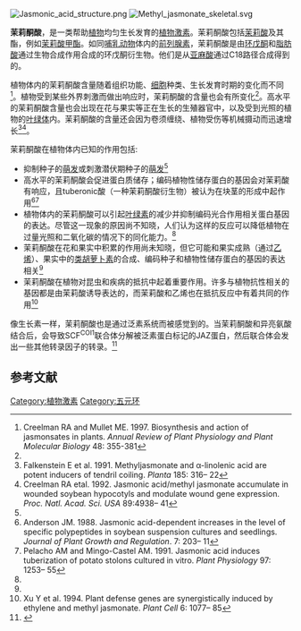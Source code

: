 [[Image:Jasmonic_acid_structure.png|thumb]]
[[Image:Methyl_jasmonate_skeletal.svg|thumb]]

'''茉莉酮酸'''，是一类帮助[[植物|植物]]均匀生长发育的[[植物激素|植物激素]]。茉莉酮酸包括[[茉莉酸|茉莉酸]]及其酯，例如[[茉莉酸甲酯|茉莉酸甲酯]]。如同[[哺乳动物|哺乳动物]]体内的[[前列腺素|前列腺素]]，茉莉酮酸是由[[环戊酮|环戊酮]]和[[脂肪酸|脂肪酸]]通过生物合成作用合成的环戊酮衍生物。他们是从[[Α-亞麻酸|亚麻酸]]通过C18路径合成得到的。

植物体内的茉莉酮酸含量随着组织功能、[[细胞|细胞]]种类、生长发育时期的变化而不同<ref name = "Ann">Creelman RA and Mullet ME. 1997. Biosynthesis and action of jasmonsates in plants. ''Annual Review of Plant Physiology and Plant Molecular Biology'' 48: 355-381</ref>。植物受到某些外界刺激而做出响应时，茉莉酮酸的含量也会有所变化<ref name = "Ann"/>。高水平的茉莉酮酸含量也会出现在花与果实等正在生长的生殖器官中，以及受到光照的植物的[[叶绿体|叶绿体]]内。茉莉酮酸的含量还会因为卷须缠绕、植物受伤等机械摄动而迅速增长<ref>Falkenstein E et al. 1991. Methyljasmonate and α-linolenic acid are potent inducers of tendril coiling. ''Planta'' 185: 316– 22</ref><ref>Creelman RA etal. 1992. Jasmonic acid/methyl jasmonate accumulate in wounded soybean hypocotyls and modulate wound gene expression. ''Proc. Natl. Acad. Sci. USA'' 89:4938– 41</ref>。

茉莉酮酸在植物体内已知的作用包括:
*抑制种子的[[萌发|萌发]]或刺激潜伏期种子的[[萌发|萌发]]<ref name = "Ann"/>
*高水平的茉莉酮酸会促进蛋白质储存；编码植物性储存蛋白的基因会对茉莉酸有响应，且tuberonic酸（一种茉莉酮酸衍生物）被认为在块茎的形成中起作用<ref>Anderson JM. 1988. Jasmonic acid-dependent increases in the level of specific polypeptides in soybean suspension cultures and seedlings. ''Journal of Plant Growth and Regulation''. 7: 203– 11</ref><ref>Pelacho AM and Mingo-Castel AM. 1991. Jasmonic acid induces tuberization of potato stolons cultured in vitro. ''Plant Physiology'' 97: 1253– 55</ref>
*植物体内的茉莉酮酸可以引起[[叶绿素|叶绿素]]的减少并抑制编码光合作用相关蛋白基因的表达。尽管这一现象的原因尚不知晓，人们认为这样的反应可以降低植物在过量光照和二氧化碳的情况下的同化能力。<ref name = "Ann"/> 
*茉莉酮酸在花和果实中积累的作用尚未知晓，但它可能和果实成熟（通过[[乙烯|乙烯]]）、果实中的[[类胡萝卜素|类胡萝卜素]]的合成、编码种子和植物性储存蛋白的基因的表达相关<ref name = "Ann"/> 
*茉莉酮酸在植物对昆虫和疾病的抵抗中起着重要作用。许多与植物抗性相关的基因都是由茉莉酸诱导表达的，而茉莉酸和乙烯也在抵抗反应中有着共同的作用<ref>Xu Y et al. 1994. Plant defense genes are synergistically induced by ethylene and methyl jasmonate. ''Plant Cell'' 6: 1077– 85</ref>

像生长素一样，茉莉酮酸也是通过泛素系统而被感觉到的。当茉莉酮酸和异亮氨酸结合后，会导致SCF<sup>COI1</sup>联合体分解被泛素蛋白标记的JAZ蛋白，然后联合体会发出一些其他转录因子的转录。<ref>{{cite journal |author=Farmer EE |year=2007 |title=Plant biology: jasmonate perception machines |journal=Nature |volume=448 |pages=659–660 |doi=10.1038/448659a}}</ref>


==参考文献==
{{reflist}}

{{植物激素}}

[[Category:植物激素|Category:植物激素]]
[[Category:五元环|Category:五元环]]